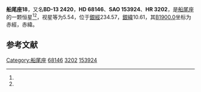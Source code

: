 {{Starbox begin
| name = 船尾座18
}}
{{Starbox observe
| epoch = [[J2000.0|J2000.0]]
| constell = [[船尾座|船尾座]]<ref name=SIMBAD>{{cite web
 | url=http://simbad.u-strasbg.fr/simbad/sim-id?Ident=HR+3202
 | title =Pulsating variable Star
 | publisher=Centre de Données astronomiques de Strasbourg
 | work=SIMBAD
 | accessdate=2012-07-13}}</ref><ref name=DATA>{{cite web
 | url=http://vizier.u-strasbg.fr/viz-bin/VizieR-5?-out.add=.&-source=5050&-corr=PK=HR&-out.max=9999&HR=3202
 | title =VizieR Detailed Page
 | accessdate=2012-07-13}}</ref>
| 星官 = 
| ra = {{RA|8|10|39.8}}<ref name=SIMBAD /><ref name=DATA />
| dec = {{DEC|-13|47|57}}<ref name=SIMBAD /><ref name=DATA />
| appmag_v = 5.54<ref name=SIMBAD /><ref name=DATA />
}}
{{Starbox character
| class = F6V<ref name=SIMBAD /><ref name=DATA />
| b-v = 0.49<ref name=SIMBAD /><ref name=DATA />
| u-b = 0<ref name=SIMBAD /><ref name=DATA />
| r-i = <ref name=SIMBAD /><ref name=DATA />
| variable = 
}}
{{Starbox astrometry
| radial_v = 0
| prop_mo_ra = 38
| parallax = 0.047
| p_error = 
}}
{{Starbox catalog
| names =BD-13 2420，[[SAO星表|SAO]] 153924，[[HD星表|HD]] 68146，[[HR星表|HR]] 3202}}
{{Starbox reference |Simbad=HR+3202}}
{{Starbox end}}

'''船尾座18'''，又名'''BD-13 2420'''，'''HD 68146'''、'''SAO 153924'''、'''HR 3202'''，是[[船尾座|船尾座]]的一颗恒星<ref name=SIMBAD /><ref name=DATA />，视星等为5.54，位于[[銀道座標系|銀經]]234.57，[[銀道座標系|銀緯]]10.61，其[[B1900.0|B1900.0]]坐标为赤經{{RA|8|6|1.7}}，赤緯{{DEC|-13|10.61|18}}。

== 参考文献 ==
{{reflist}}

{{star-stub}}

{{船尾座恒星}}
{{星官|外厨|6|17}}
[[Category:船尾座|Category:船尾座]]
[[Category:HD和HDE天體|68146]]
[[Category:HR天體|3202]]
[[Category:SAO天體|153924]]